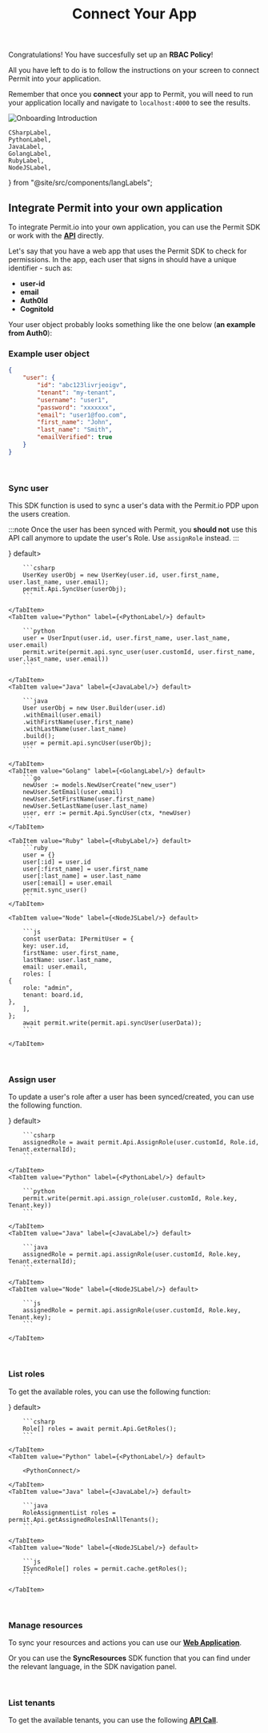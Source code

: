 ---
sidebar_position: 5
title: Connect Your App
---

Congratulations! You have succesfully set up an **RBAC Policy**!

All you have left to do is to follow the instructions on your screen to connect Permit into your application.

Remember that once you **connect** your app to Permit, you will need to run your application locally
and navigate to `localhost:4000` to see the results.

![Onboarding Introduction](/img/onboarding/7.png)


    CSharpLabel,
    PythonLabel,
    JavaLabel,
    GolangLabel,
    RubyLabel,
    NodeJSLabel,
} from "@site/src/components/langLabels";


## Integrate Permit into your own application

To integrate Permit.io into your own application, you can use the Permit SDK or work with the **[API](https://api.permit.io/redoc)** directly.

Let's say that you have a web app that uses the Permit SDK to check for permissions.
In the app, each user that signs in should have a unique identifier - such as:

- **user-id**
- **email**
- **Auth0Id**
- **CognitoId**

Your user object probably looks something like the one below (**an example from Auth0**):

### Example user object

```json
{
	"user": {
		"id": "abc123livrjeoigv",
		"tenant": "my-tenant",
		"username": "user1",
		"password": "xxxxxxx",
		"email": "user1@foo.com",
		"first_name": "John",
		"last_name": "Smith",
		"emailVerified": true
	}
}
```

<br/>

### Sync user

This SDK function is used to sync a user's data with the Permit.io PDP upon the users creation.

:::note
Once the user has been synced with Permit, you **should not** use this API call anymore to update the user's Role. Use `assignRole` instead.
:::

<Tabs groupId="language">
    <TabItem value="Dotnet" label={<CSharpLabel/>} default>

        ```csharp
        UserKey userObj = new UserKey(user.id, user.first_name, user.last_name, user.email);
        permit.Api.SyncUser(userObj);
        ```

    </TabItem>
    <TabItem value="Python" label={<PythonLabel/>} default>

        ```python
        user = UserInput(user.id, user.first_name, user.last_name, user.email)
        permit.write(permit.api.sync_user(user.customId, user.first_name, user.last_name, user.email))
        ```

    </TabItem>
    <TabItem value="Java" label={<JavaLabel/>} default>

        ```java
        User userObj = new User.Builder(user.id)
        .withEmail(user.email)
        .withFirstName(user.first_name)
        .withLastName(user.last_name)
        .build();
        user = permit.api.syncUser(userObj);
        ```

    </TabItem>
    <TabItem value="Golang" label={<GolangLabel/>} default>
        ```go
        newUser := models.NewUserCreate("new_user")
        newUser.SetEmail(user.email)
        newUser.SetFirstName(user.first_name)
        newUser.SetLastName(user.last_name)
        user, err := permit.Api.SyncUser(ctx, *newUser)
        ```
    </TabItem>

    <TabItem value="Ruby" label={<RubyLabel/>} default>
        ```ruby
        user = {}
        user[:id] = user.id
        user[:first_name] = user.first_name
        user[:last_name] = user.last_name
        user[:email] = user.email
        permit.sync_user()
        ```
    </TabItem>

    <TabItem value="Node" label={<NodeJSLabel/>} default>

        ```js
        const userData: IPermitUser = {
        key: user.id,
        firstName: user.first_name,
        lastName: user.last_name,
        email: user.email,
        roles: [
    {
        role: "admin",
        tenant: board.id,
    },
        ],
    };
        await permit.write(permit.api.syncUser(userData));
        ```

    </TabItem>
</Tabs>

<br/>

### Assign user

To update a user's role after a user has been synced/created, you can use the following function.

<Tabs groupId="language">
    <TabItem value="Dotnet" label={<CSharpLabel/>} default>

        ```csharp
        assignedRole = await permit.Api.AssignRole(user.customId, Role.id, Tenant.externalId);
        ```

    </TabItem>
    <TabItem value="Python" label={<PythonLabel/>} default>

        ```python
        permit.write(permit.api.assign_role(user.customId, Role.key, Tenant.key))
        ```

    </TabItem>
    <TabItem value="Java" label={<JavaLabel/>} default>

        ```java
        assignedRole = permit.api.assignRole(user.customId, Role.key, Tenant.externalId);
        ```

    </TabItem>
    <TabItem value="Node" label={<NodeJSLabel/>} default>

        ```js
        assignedRole = permit.api.assignRole(user.customId, Role.key, Tenant.key);
        ```

    </TabItem>
</Tabs>

<br/>

### List roles

To get the available roles, you can use the following function:

<Tabs groupId="language">
    <TabItem value="Dotnet" label={<CSharpLabel/>} default>

        ```csharp
        Role[] roles = await permit.Api.GetRoles();
        ```

    </TabItem>
    <TabItem value="Python" label={<PythonLabel/>} default>

        <PythonConnect/>

    </TabItem>
    <TabItem value="Java" label={<JavaLabel/>} default>

        ```java
        RoleAssignmentList roles = permit.Api.getAssignedRolesInAllTenants();
        ```

    </TabItem>
    <TabItem value="Node" label={<NodeJSLabel/>} default>

        ```js
        ISyncedRole[] roles = permit.cache.getRoles();
        ```

    </TabItem>
</Tabs>

<br/>

### Manage resources

To sync your resources and actions you can use our **[Web Application](https://app.permit.io/policy-editor)**.

Or you can use the **SyncResources** SDK function that you can find under the relevant language, in the SDK navigation panel.

<br/>

### List tenants

To get the available tenants, you can use the following **[API Call](../../api/api-with-cli#get-all-tenants)**.
